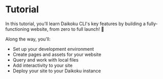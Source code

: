 # Tutorial

In this tutorial, you’ll learn Daikoku CLI's key features by building a fully-functioning website, from zero to full launch! 🚀

Along the way, you’ll:

* Set up your development environment
* Create pages and assets for your website
* Query and work with local files
* Add interactivity to your site
* Deploy your site to your Daikoku instance

